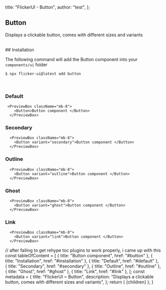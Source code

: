 
  title: "FlickerUI - Button",
  author: "test",
};

## Button

Displays a clickable button, comes with different sizes and variants

<br />
## Installation

The following command will add the Button component into your `components/ui` folder

```bash
$ npx flicker-ui@latest add button
```

<br />

### Default

     <PreviewBox className="mb-8">
        <Button>Button component </Button>
      </PreviewBox>

### Secondary

      <PreviewBox className="mb-8">
        <Button variant="secondary">Button component </Button>
      </PreviewBox>

### Outline

      <PreviewBox className="mb-8">
        <Button variant="outline">Button component </Button>
      </PreviewBox>

### Ghost

      <PreviewBox className="mb-8">
        <Button variant="ghost">Button component </Button>
      </PreviewBox>

### Link

      <PreviewBox className="mb-8">
        <Button variant="link">Button component </Button>
      </PreviewBox>

  // after failing to get rehype toc plugins to work properly, i came up with this
  const tableOfContent = [
    { title: "Button component", href: "#button" },
    { title: "Installation", href: "#installation" },
    { title: "Default", href: "#default" },
    { title: "Secondary", href: "#secondary" },
    { title: "Outline", href: "#outline" },
    { title: "Ghost", href: "#ghost" },
    { title: "Link", href: "#link" },
  ];
  const metadata = {
    title: "FlickerUI ~ Button",
    description: "Displays a clickable button, comes with different sizes and variants",
  };
  return (
    <DocsLayout tableOfContent={tableOfContent} metadata={metadata}>
      {children}
    </DocsLayout>
  );
}
